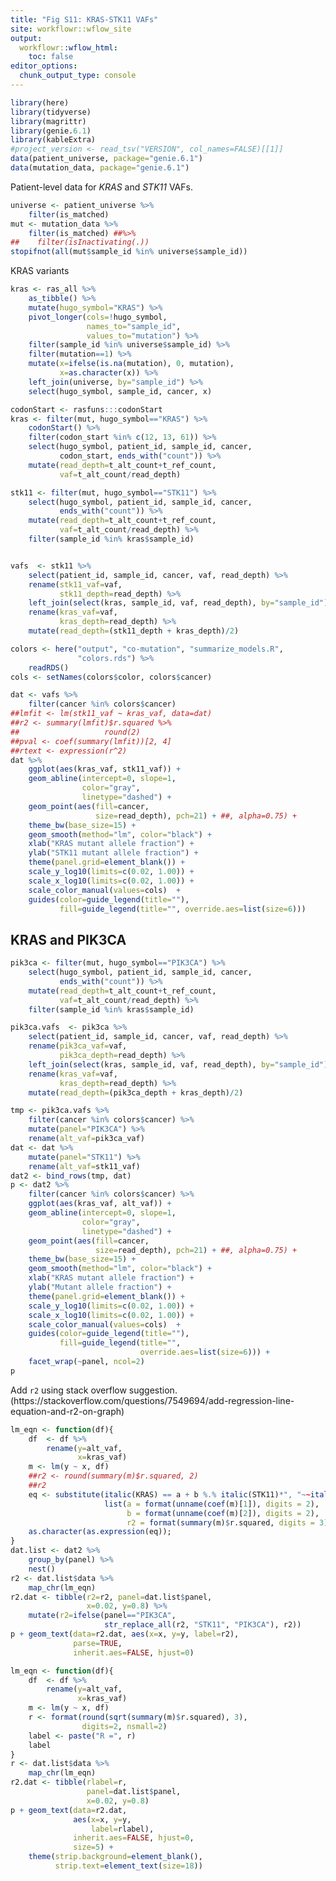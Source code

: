 ```yaml
---
title: "Fig S11: KRAS-STK11 VAFs"
site: workflowr::wflow_site
output:
  workflowr::wflow_html:
    toc: false
editor_options:
  chunk_output_type: console
---
```


```r
library(here)
library(tidyverse)
library(magrittr)
library(genie.6.1)
library(kableExtra)
#project_version <- read_tsv("VERSION", col_names=FALSE)[[1]]
data(patient_universe, package="genie.6.1")
data(mutation_data, package="genie.6.1")
```

Patient-level data for *KRAS* and *STK11* VAFs.

```r
universe <- patient_universe %>%
    filter(is_matched)
mut <- mutation_data %>%
    filter(is_matched) ##%>%
##    filter(isInactivating(.))
stopifnot(all(mut$sample_id %in% universe$sample_id))
```

KRAS variants

```r
kras <- ras_all %>%
    as_tibble() %>%
    mutate(hugo_symbol="KRAS") %>%
    pivot_longer(cols=!hugo_symbol,
                 names_to="sample_id",
                 values_to="mutation") %>%
    filter(sample_id %in% universe$sample_id) %>%
    filter(mutation==1) %>%
    mutate(x=ifelse(is.na(mutation), 0, mutation),
           x=as.character(x)) %>%
    left_join(universe, by="sample_id") %>%
    select(hugo_symbol, sample_id, cancer, x)

codonStart <- rasfuns:::codonStart
kras <- filter(mut, hugo_symbol=="KRAS") %>%
    codonStart() %>%
    filter(codon_start %in% c(12, 13, 61)) %>%
    select(hugo_symbol, patient_id, sample_id, cancer,
           codon_start, ends_with("count")) %>%
    mutate(read_depth=t_alt_count+t_ref_count,
           vaf=t_alt_count/read_depth)
```

```r
stk11 <- filter(mut, hugo_symbol=="STK11") %>%
    select(hugo_symbol, patient_id, sample_id, cancer,
           ends_with("count")) %>%
    mutate(read_depth=t_alt_count+t_ref_count,
           vaf=t_alt_count/read_depth) %>%
    filter(sample_id %in% kras$sample_id)


vafs  <- stk11 %>%
    select(patient_id, sample_id, cancer, vaf, read_depth) %>%
    rename(stk11_vaf=vaf,
           stk11_depth=read_depth) %>%
    left_join(select(kras, sample_id, vaf, read_depth), by="sample_id") %>%
    rename(kras_vaf=vaf,
           kras_depth=read_depth) %>%
    mutate(read_depth=(stk11_depth + kras_depth)/2)

colors <- here("output", "co-mutation", "summarize_models.R",
               "colors.rds") %>%
    readRDS()
cols <- setNames(colors$color, colors$cancer)
```

```r
dat <- vafs %>%
    filter(cancer %in% colors$cancer)
##lmfit <- lm(stk11_vaf ~ kras_vaf, data=dat)
##r2 <- summary(lmfit)$r.squared %>%
##                   round(2)
##pval <- coef(summary(lmfit))[2, 4]
##rtext <- expression(r^2)
dat %>%
    ggplot(aes(kras_vaf, stk11_vaf)) +
    geom_abline(intercept=0, slope=1,
                color="gray",
                linetype="dashed") +
    geom_point(aes(fill=cancer,
                   size=read_depth), pch=21) + ##, alpha=0.75) +
    theme_bw(base_size=15) +
    geom_smooth(method="lm", color="black") +
    xlab("KRAS mutant allele fraction") +
    ylab("STK11 mutant allele fraction") +
    theme(panel.grid=element_blank()) +
    scale_y_log10(limits=c(0.02, 1.00)) +
    scale_x_log10(limits=c(0.02, 1.00)) +
    scale_color_manual(values=cols)  +
    guides(color=guide_legend(title=""),
           fill=guide_legend(title="", override.aes=list(size=6)))
```


## KRAS and PIK3CA


```r
pik3ca <- filter(mut, hugo_symbol=="PIK3CA") %>%
    select(hugo_symbol, patient_id, sample_id, cancer,
           ends_with("count")) %>%
    mutate(read_depth=t_alt_count+t_ref_count,
           vaf=t_alt_count/read_depth) %>%
    filter(sample_id %in% kras$sample_id)

pik3ca.vafs  <- pik3ca %>%
    select(patient_id, sample_id, cancer, vaf, read_depth) %>%
    rename(pik3ca_vaf=vaf,
           pik3ca_depth=read_depth) %>%
    left_join(select(kras, sample_id, vaf, read_depth), by="sample_id") %>%
    rename(kras_vaf=vaf,
           kras_depth=read_depth) %>%
    mutate(read_depth=(pik3ca_depth + kras_depth)/2)
```

```r
tmp <- pik3ca.vafs %>%
    filter(cancer %in% colors$cancer) %>%
    mutate(panel="PIK3CA") %>%
    rename(alt_vaf=pik3ca_vaf)
dat <- dat %>%
    mutate(panel="STK11") %>%
    rename(alt_vaf=stk11_vaf)
dat2 <- bind_rows(tmp, dat)
p <- dat2 %>%
    filter(cancer %in% colors$cancer) %>%
    ggplot(aes(kras_vaf, alt_vaf)) +
    geom_abline(intercept=0, slope=1,
                color="gray",
                linetype="dashed") +
    geom_point(aes(fill=cancer,
                   size=read_depth), pch=21) + ##, alpha=0.75) +
    theme_bw(base_size=15) +
    geom_smooth(method="lm", color="black") +
    xlab("KRAS mutant allele fraction") +
    ylab("Mutant allele fraction") +
    theme(panel.grid=element_blank()) +
    scale_y_log10(limits=c(0.02, 1.00)) +
    scale_x_log10(limits=c(0.02, 1.00)) +
    scale_color_manual(values=cols)  +
    guides(color=guide_legend(title=""),
           fill=guide_legend(title="",
                             override.aes=list(size=6))) +
    facet_wrap(~panel, ncol=2)
p
```

Add `r2` using stack overflow suggestion.
(https://stackoverflow.com/questions/7549694/add-regression-line-equation-and-r2-on-graph)

```r
lm_eqn <- function(df){
    df  <- df %>%
        rename(y=alt_vaf,
               x=kras_vaf)
    m <- lm(y ~ x, df)
    ##r2 <- round(summary(m)$r.squared, 2)
    ##r2
    eq <- substitute(italic(KRAS) == a + b %.% italic(STK11)*", "~~italic(r)^2~"="~r2,
                     list(a = format(unname(coef(m)[1]), digits = 2),
                          b = format(unname(coef(m)[2]), digits = 2),
                          r2 = format(summary(m)$r.squared, digits = 3)))
    as.character(as.expression(eq));
}
dat.list <- dat2 %>%
    group_by(panel) %>%
    nest()
r2 <- dat.list$data %>%
    map_chr(lm_eqn)
r2.dat <- tibble(r2=r2, panel=dat.list$panel,
                 x=0.02, y=0.8) %>%
    mutate(r2=ifelse(panel=="PIK3CA",
                     str_replace_all(r2, "STK11", "PIK3CA"), r2))
p + geom_text(data=r2.dat, aes(x=x, y=y, label=r2),
              parse=TRUE,
              inherit.aes=FALSE, hjust=0)
```

```r
lm_eqn <- function(df){
    df  <- df %>%
        rename(y=alt_vaf,
               x=kras_vaf)
    m <- lm(y ~ x, df)
    r <- format(round(sqrt(summary(m)$r.squared), 3),
                digits=2, nsmall=2)
    label <- paste("R =", r)
    label
}
r <- dat.list$data %>%
    map_chr(lm_eqn)
r2.dat <- tibble(rlabel=r,
                 panel=dat.list$panel,
                 x=0.02, y=0.8)
p + geom_text(data=r2.dat,
              aes(x=x, y=y,
                  label=rlabel),
              inherit.aes=FALSE, hjust=0,
              size=5) +
    theme(strip.background=element_blank(),
          strip.text=element_text(size=18))
```
